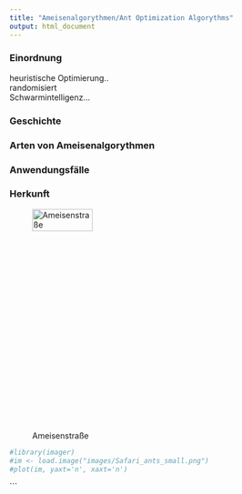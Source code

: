 ```yaml
---
title: "Ameisenalgorythmen/Ant Optimization Algorythms"
output: html_document
---
```


### Einordnung

heuristische Optimierung..
<br>
randomisiert
<br>
Schwarmintelligenz...
<br>

### Geschichte
### Arten von Ameisenalgorythmen
### Anwendungsfälle

### Herkunft 
![Ameisenstraße](images/Safari_ants_small.jpg){#id .class width=50% height=10%}


```r
#library(imager)
#im <- load.image("images/Safari_ants_small.png")
#plot(im, yaxt='n', xaxt='n') 

```
```



